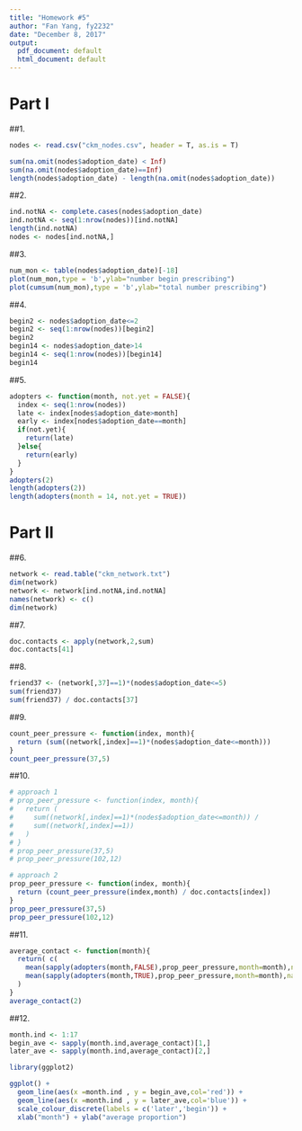 ```yaml
---
title: "Homework #5"
author: "Fan Yang, fy2232"
date: "December 8, 2017"
output:
  pdf_document: default
  html_document: default
---
```


# Part I

##1. 
```r
nodes <- read.csv("ckm_nodes.csv", header = T, as.is = T)

sum(na.omit(nodes$adoption_date) < Inf)
sum(na.omit(nodes$adoption_date)==Inf)
length(nodes$adoption_date) - length(na.omit(nodes$adoption_date))
```

##2. 

```r
ind.notNA <- complete.cases(nodes$adoption_date)
ind.notNA <- seq(1:nrow(nodes))[ind.notNA]
length(ind.notNA)
nodes <- nodes[ind.notNA,]
```

##3.
```r
num_mon <- table(nodes$adoption_date)[-18]
plot(num_mon,type = 'b',ylab="number begin prescribing") 
plot(cumsum(num_mon),type = 'b',ylab="total number prescribing")

```

##4.
```r
begin2 <- nodes$adoption_date<=2
begin2 <- seq(1:nrow(nodes))[begin2]
begin2
begin14 <- nodes$adoption_date>14
begin14 <- seq(1:nrow(nodes))[begin14]
begin14
```
##5.
```r
adopters <- function(month, not.yet = FALSE){
  index <- seq(1:nrow(nodes))
  late <- index[nodes$adoption_date>month]
  early <- index[nodes$adoption_date==month]
  if(not.yet){
    return(late)
  }else{
    return(early)
  }
}
adopters(2)
length(adopters(2))
length(adopters(month = 14, not.yet = TRUE))
```

# Part II
##6.
```r
network <- read.table("ckm_network.txt")
dim(network)
network <- network[ind.notNA,ind.notNA]
names(network) <- c()
dim(network)
```

##7.
```r
doc.contacts <- apply(network,2,sum)
doc.contacts[41]
```

##8.
```r
friend37 <- (network[,37]==1)*(nodes$adoption_date<=5)
sum(friend37)
sum(friend37) / doc.contacts[37]
```
##9.
```r
count_peer_pressure <- function(index, month){
  return (sum((network[,index]==1)*(nodes$adoption_date<=month)))
}
count_peer_pressure(37,5)
```

##10.
```r
# approach 1
# prop_peer_pressure <- function(index, month){
#   return (
#     sum((network[,index]==1)*(nodes$adoption_date<=month)) /
#     sum((network[,index]==1))
#   )
# }
# prop_peer_pressure(37,5)
# prop_peer_pressure(102,12)

# approach 2
prop_peer_pressure <- function(index, month){
  return (count_peer_pressure(index,month) / doc.contacts[index])
}
prop_peer_pressure(37,5)
prop_peer_pressure(102,12)
```

##11.
```r
average_contact <- function(month){
  return( c(
    mean(sapply(adopters(month,FALSE),prop_peer_pressure,month=month),na.rm=TRUE),
    mean(sapply(adopters(month,TRUE),prop_peer_pressure,month=month),na.rm=TRUE)  )
  )
}
average_contact(2)
```

##12.
```r
month.ind <- 1:17
begin_ave <- sapply(month.ind,average_contact)[1,]
later_ave <- sapply(month.ind,average_contact)[2,]

library(ggplot2)

ggplot() +
  geom_line(aes(x =month.ind , y = begin_ave,col='red')) +
  geom_line(aes(x =month.ind , y = later_ave,col='blue')) + 
  scale_colour_discrete(labels = c('later','begin')) + 
  xlab("month") + ylab("average proportion")
```

